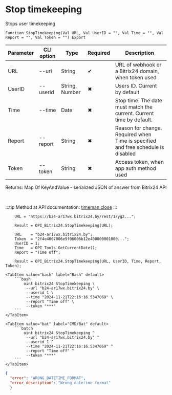 ﻿---
sidebar_position: 7
---


# Stop timekeeping
 Stops user timekeeping



`Function StopTimekeeping(Val URL, Val UserID = "", Val Time = "", Val Report = "", Val Token = "") Export`

  | Parameter | CLI option | Type | Required | Description |
  |-|-|-|-|-|
  | URL | --url | String | &#x2714; | URL of webhook or a Bitrix24 domain, when token used |
  | UserID | --userid | String, Number | &#x2716; | Users ID. Current by default |
  | Time | --time | Date | &#x2716; | Stop time. The date must match the current. Current time by default. |
  | Report | --report | String | &#x2716; | Reason for change. Required when Time is specified and free schedule is disabled |
  | Token | --token | String | &#x2716; | Access token, when app auth method used |

  
  Returns:  Map Of KeyAndValue - serialized JSON of answer from Bitrix24 API

<br/>

:::tip
Method at API documentation: [timeman.close](https://dev.1c-bitrix.ru/rest_help/timeman/base/timeman_close.php)
:::
<br/>


```bsl title="1C:Enterprise/OneScript code example"
    URL = "https://b24-ar17wx.bitrix24.by/rest/1/yg2...";

    Result = OPI_Bitrix24.StopTimekeeping(URL);

    URL    = "b24-ar17wx.bitrix24.by";
    Token  = "2f4e4067006e9f06006b12e400000001000...";
    UserID = 1;
    Time   = OPI_Tools.GetCurrentDate();
    Report = "Time off";

    Result = OPI_Bitrix24.StopTimekeeping(URL, UserID, Time, Report, Token);
```
 

 <Tabs>
  
    <TabItem value="bash" label="Bash" default>
        ```bash
            oint bitrix24 StopTimekeeping \
             --url "b24-ar17wx.bitrix24.by" \
             --userid 1 \
             --time "2024-11-21T22:16:16.5347069" \
             --report "Time off" \
             --token "***"
        ```
    </TabItem>
  
    <TabItem value="bat" label="CMD/Bat" default>
        ```batch
            oint bitrix24 StopTimekeeping ^
             --url "b24-ar17wx.bitrix24.by" ^
             --userid 1 ^
             --time "2024-11-21T22:16:16.5347069" ^
             --report "Time off" ^
             --token "***"
        ```
    </TabItem>
</Tabs>


```json title="Result"
{
  "error": "WRONG_DATETIME_FORMAT",
  "error_description": "Wrong datetime format"
  }
```
